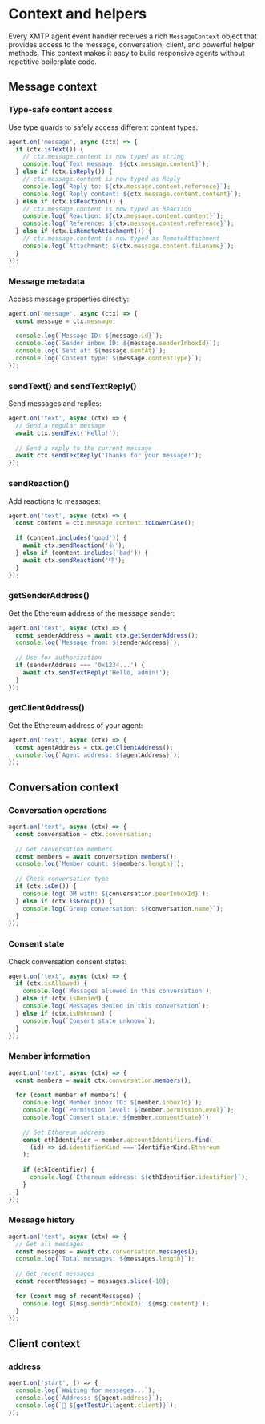 # Context and helpers

Every XMTP agent event handler receives a rich `MessageContext` object that provides access to the message, conversation, client, and powerful helper methods. This context makes it easy to build responsive agents without repetitive boilerplate code.

## Message context

### Type-safe content access

Use type guards to safely access different content types:

```typescript
agent.on('message', async (ctx) => {
  if (ctx.isText()) {
    // ctx.message.content is now typed as string
    console.log(`Text message: ${ctx.message.content}`);
  } else if (ctx.isReply()) {
    // ctx.message.content is now typed as Reply
    console.log(`Reply to: ${ctx.message.content.reference}`);
    console.log(`Reply content: ${ctx.message.content.content}`);
  } else if (ctx.isReaction()) {
    // ctx.message.content is now typed as Reaction
    console.log(`Reaction: ${ctx.message.content.content}`);
    console.log(`Reference: ${ctx.message.content.reference}`);
  } else if (ctx.isRemoteAttachment()) {
    // ctx.message.content is now typed as RemoteAttachment
    console.log(`Attachment: ${ctx.message.content.filename}`);
  }
});
```

### Message metadata

Access message properties directly:

```typescript
agent.on('message', async (ctx) => {
  const message = ctx.message;
  
  console.log(`Message ID: ${message.id}`);
  console.log(`Sender inbox ID: ${message.senderInboxId}`);
  console.log(`Sent at: ${message.sentAt}`);
  console.log(`Content type: ${message.contentType}`);
});
```

### sendText() and sendTextReply()

Send messages and replies:

```typescript
agent.on('text', async (ctx) => {
  // Send a regular message
  await ctx.sendText('Hello!');
  
  // Send a reply to the current message
  await ctx.sendTextReply('Thanks for your message!');
});
```

### sendReaction()

Add reactions to messages:

```typescript
agent.on('text', async (ctx) => {
  const content = ctx.message.content.toLowerCase();
  
  if (content.includes('good')) {
    await ctx.sendReaction('👍');
  } else if (content.includes('bad')) {
    await ctx.sendReaction('👎');
  }
});
```

### getSenderAddress()

Get the Ethereum address of the message sender:

```typescript
agent.on('text', async (ctx) => {
  const senderAddress = await ctx.getSenderAddress();
  console.log(`Message from: ${senderAddress}`);
  
  // Use for authorization
  if (senderAddress === '0x1234...') {
    await ctx.sendTextReply('Hello, admin!');
  }
});
```

### getClientAddress()

Get the Ethereum address of your agent:

```typescript
agent.on('text', async (ctx) => {
  const agentAddress = ctx.getClientAddress();
  console.log(`Agent address: ${agentAddress}`);
});
```

## Conversation context

### Conversation operations

```typescript
agent.on('text', async (ctx) => {
  const conversation = ctx.conversation;
  
  // Get conversation members
  const members = await conversation.members();
  console.log(`Member count: ${members.length}`);
  
  // Check conversation type
  if (ctx.isDm()) {
    console.log(`DM with: ${conversation.peerInboxId}`);
  } else if (ctx.isGroup()) {
    console.log(`Group conversation: ${conversation.name}`);
  }
});
```

### Consent state

Check conversation consent states:

```typescript
agent.on('text', async (ctx) => {
  if (ctx.isAllowed) {
    console.log(`Messages allowed in this conversation`);
  } else if (ctx.isDenied) {
    console.log(`Messages denied in this conversation`);
  } else if (ctx.isUnknown) {
    console.log(`Consent state unknown`);
  }
});
```

### Member information

```typescript
agent.on('text', async (ctx) => {
  const members = await ctx.conversation.members();
  
  for (const member of members) {
    console.log(`Member inbox ID: ${member.inboxId}`);
    console.log(`Permission level: ${member.permissionLevel}`);
    console.log(`Consent state: ${member.consentState}`);
    
    // Get Ethereum address
    const ethIdentifier = member.accountIdentifiers.find(
      (id) => id.identifierKind === IdentifierKind.Ethereum
    );
    
    if (ethIdentifier) {
      console.log(`Ethereum address: ${ethIdentifier.identifier}`);
    }
  }
});
```

### Message history

```typescript
agent.on('text', async (ctx) => {
  // Get all messages
  const messages = await ctx.conversation.messages();
  console.log(`Total messages: ${messages.length}`);
  
  // Get recent messages
  const recentMessages = messages.slice(-10);
  
  for (const msg of recentMessages) {
    console.log(`${msg.senderInboxId}: ${msg.content}`);
  }
});
```

## Client context

### address

```typescript
agent.on('start', () => {
  console.log(`Waiting for messages...`);
  console.log(`Address: ${agent.address}`);
  console.log(`🔗 ${getTestUrl(agent.client)}`);
});
```